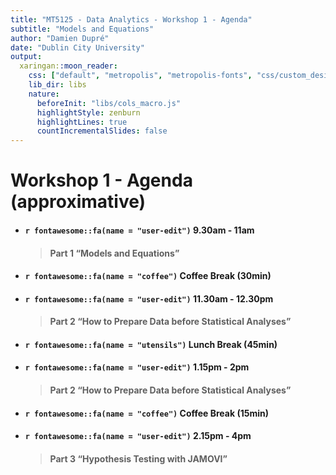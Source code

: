 ```yaml
---
title: "MT5125 - Data Analytics - Workshop 1 - Agenda"
subtitle: "Models and Equations"
author: "Damien Dupré"
date: "Dublin City University"
output:
  xaringan::moon_reader:
    css: ["default", "metropolis", "metropolis-fonts", "css/custom_design.css"]
    lib_dir: libs
    nature:
      beforeInit: "libs/cols_macro.js"
      highlightStyle: zenburn
      highlightLines: true
      countIncrementalSlides: false
---
```


# Workshop 1 - Agenda (approximative)

- #### `r fontawesome::fa(name = "user-edit")` 9.30am - 11am
>#### Part 1 "Models and Equations"

- #### `r fontawesome::fa(name = "coffee")` Coffee Break (30min)

- #### `r fontawesome::fa(name = "user-edit")` 11.30am - 12.30pm
>#### Part 2 "How to Prepare Data before Statistical Analyses"

- #### `r fontawesome::fa(name = "utensils")` Lunch Break (45min)

- #### `r fontawesome::fa(name = "user-edit")` 1.15pm - 2pm
>#### Part 2 "How to Prepare Data before Statistical Analyses"

- #### `r fontawesome::fa(name = "coffee")` Coffee Break (15min)

- #### `r fontawesome::fa(name = "user-edit")` 2.15pm - 4pm
>#### Part 3 "Hypothesis Testing with JAMOVI"
